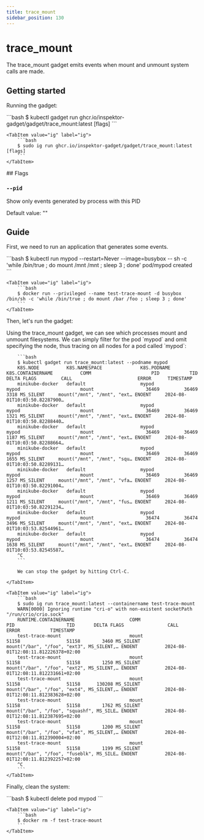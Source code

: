 ```yaml
---
title: trace_mount
sidebar_position: 130
---
```



# trace_mount

The trace_mount gadget emits events when mount and unmount system calls are made.

## Getting started

Running the gadget:

<Tabs groupId="env">
    <TabItem value="kubectl-gadget" label="kubectl gadget">
        ```bash
        $ kubectl gadget run ghcr.io/inspektor-gadget/gadget/trace_mount:latest [flags]
        ```
    </TabItem>

    <TabItem value="ig" label="ig">
        ```bash
        $ sudo ig run ghcr.io/inspektor-gadget/gadget/trace_mount:latest [flags]
        ```
    </TabItem>
</Tabs>
## Flags

### `--pid`

Show only events generated by process with this PID

Default value: ""

## Guide

First, we need to run an application that generates some events.

<Tabs groupId="env">
    <TabItem value="kubectl-gadget" label="kubectl gadget">
        ```bash
        $ kubectl run mypod --restart=Never --image=busybox -- sh -c 'while /bin/true ; do mount /mnt /mnt ; sleep 3 ; done'
        pod/mypod created
        ```
    </TabItem>

    <TabItem value="ig" label="ig">
        ```bash
        $ docker run --privileged --name test-trace-mount -d busybox /bin/sh -c 'while /bin/true ; do mount /bar /foo ; sleep 3 ; done'
        ```
    </TabItem>
</Tabs>

Then, let's run the gadget:

<Tabs groupId="env">
    <TabItem value="kubectl-gadget" label="kubectl gadget">
        Using the trace_mount gadget, we can see which processes mount and unmount filesystems.
        We can simply filter for the pod `mypod` and omit specifying the node,
        thus tracing on all nodes for a pod called `mypod`:

        ```bash
        $ kubectl gadget run trace_mount:latest --podname mypod
        K8S.NODE          K8S.NAMESPACE              K8S.PODNAME                K8S.CONTAINERNAME          COMM                      PID           TID  DELTA FLAGS         CALL                        ERROR      TIMESTAMP
        minikube-docker   default                    mypod                      mypod                      mount                   36469         36469   3318 MS_SILENT     mount("/mnt", "/mnt", "ext… ENOENT     2024-08-01T10:03:50.82287900…
        minikube-docker   default                    mypod                      mypod                      mount                   36469         36469   1321 MS_SILENT     mount("/mnt", "/mnt", "ext… ENOENT     2024-08-01T10:03:50.82288440…
        minikube-docker   default                    mypod                      mypod                      mount                   36469         36469   1187 MS_SILENT     mount("/mnt", "/mnt", "ext… ENOENT     2024-08-01T10:03:50.82288664…
        minikube-docker   default                    mypod                      mypod                      mount                   36469         36469   1655 MS_SILENT     mount("/mnt", "/mnt", "squ… ENOENT     2024-08-01T10:03:50.82289131…
        minikube-docker   default                    mypod                      mypod                      mount                   36469         36469   1257 MS_SILENT     mount("/mnt", "/mnt", "vfa… ENOENT     2024-08-01T10:03:50.82291004…
        minikube-docker   default                    mypod                      mypod                      mount                   36469         36469   1211 MS_SILENT     mount("/mnt", "/mnt", "fus… ENOENT     2024-08-01T10:03:50.82291234…
        minikube-docker   default                    mypod                      mypod                      mount                   36474         36474   3496 MS_SILENT     mount("/mnt", "/mnt", "ext… ENOENT     2024-08-01T10:03:53.82544961…
        minikube-docker   default                    mypod                      mypod                      mount                   36474         36474   1638 MS_SILENT     mount("/mnt", "/mnt", "ext… ENOENT     2024-08-01T10:03:53.82545587…
        ^C
        ```

        We can stop the gadget by hitting Ctrl-C.

    </TabItem>

    <TabItem value="ig" label="ig">
        ```bash
        $ sudo ig run trace_mount:latest --containername test-trace-mount
        WARN[0000] Ignoring runtime "cri-o" with non-existent socketPath "/run/crio/crio.sock"
        RUNTIME.CONTAINERNAME                    COMM                               PID                   TID       DELTA FLAGS                CALL                                      ERROR           TIMESTAMP
        test-trace-mount                         mount                            51158                 51158        3460 MS_SILENT            mount("/bar", "/foo", "ext3", MS_SILENT,… ENOENT          2024-08-01T12:08:11.812226378+02:00
        test-trace-mount                         mount                            51158                 51158        1250 MS_SILENT            mount("/bar", "/foo", "ext2", MS_SILENT,… ENOENT          2024-08-01T12:08:11.812231661+02:00
        test-trace-mount                         mount                            51158                 51158      130208 MS_SILENT            mount("/bar", "/foo", "ext4", MS_SILENT,… ENOENT          2024-08-01T12:08:11.812383628+02:00
        test-trace-mount                         mount                            51158                 51158        1762 MS_SILENT            mount("/bar", "/foo", "squashf", MS_SILE… ENOENT          2024-08-01T12:08:11.812387695+02:00
        test-trace-mount                         mount                            51158                 51158        1200 MS_SILENT            mount("/bar", "/foo", "vfat", MS_SILENT,… ENOENT          2024-08-01T12:08:11.812390004+02:00
        test-trace-mount                         mount                            51158                 51158        1199 MS_SILENT            mount("/bar", "/foo", "fuseblk", MS_SILE… ENOENT          2024-08-01T12:08:11.812392257+02:00
        ^C
        ```
    </TabItem>
</Tabs>

Finally, clean the system:

<Tabs groupId="env">
    <TabItem value="kubectl-gadget" label="kubectl gadget">
        ```bash
        $ kubectl delete pod mypod
        ```
    </TabItem>

    <TabItem value="ig" label="ig">
        ```bash
        $ docker rm -f test-trace-mount
        ```
    </TabItem>
</Tabs>
